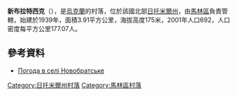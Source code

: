 {{coord|50|50|16|N|28|59|50|E|scale:30000|display=title}}

'''新布拉特西克'''（{{lang-uk|Новобратське}}），是[[烏克蘭|烏克蘭]]的村落，位於該國北部[[日托米爾州|日托米爾州]]，由[[馬林區|馬林區]]負責管轄，始建於1939年，面積3.91平方公里，海拔高度175米，2001年人口692，人口密度每平方公里177.07人。

==參考資料==
* [http://weather.in.ua/ua/zhitomirskaja/17423 Погода в селі Новобратське] {{Wayback|url=http://weather.in.ua/ua/zhitomirskaja/17423 |date=20111219161012 }}

{{DEFAULTSORT:Новобратське}}
[[Category:日托米爾州村落|Category:日托米爾州村落]]
[[Category:馬林區村落|Category:馬林區村落]]


{{Zhytomyr-geo-stub}}